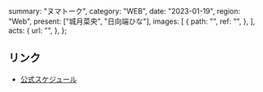   summary: "ヌマトーク",
  category: "WEB",
  date: "2023-01-19",
  region: "Web",
  present: ["城月菜央", "日向端ひな"],
  images: [
    {
      path: "",
      ref: "",
    },
  ],
  acts: {
    url: "",
  },
};

## リンク

- [公式スケジュール](https://takanenonadeshiko.jp/?p=671)
